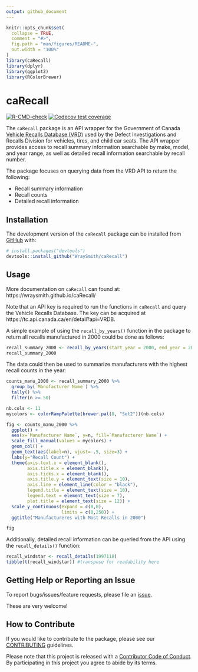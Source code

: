 ```yaml
---
output: github_document
---
```


<!-- README.md is generated from README.Rmd. Please edit that file -->

```r
knitr::opts_chunk$set(
  collapse = TRUE,
  comment = "#>",
  fig.path = "man/figures/README-",
  out.width = "100%"
)
library(caRecall)
library(dplyr)
library(ggplot2)
library(RColorBrewer)
```

# caRecall

<!-- badges: start -->
[![R-CMD-check](https://github.com/WraySmith/caRecall/workflows/R-CMD-check/badge.svg)](https://github.com/WraySmith/caRecall/actions)
[![Codecov test coverage](https://codecov.io/gh/WraySmith/caRecall/branch/main/graph/badge.svg)](https://codecov.io/gh/WraySmith/caRecall?branch=main)
<!-- badges: end -->

The `caRecall` package is an API wrapper for the Government of Canada [Vehicle Recalls Database (VRD)](https://tc.api.canada.ca/en/detail?api=VRDB) used by the Defect Investigations and Recalls Division for vehicles, tires, and child car seats. The API wrapper provides access to recall summary information searchable by make, model, and year range, as well as detailed recall information searchable by recall number.

The package focuses on querying data from the VRD API to return the following:

- Recall summary information
- Recall counts
- Detailed recall information

## Installation

The development version of the `caRecall` package can be installed from [GitHub](https://github.com/) with:

``` r
# install.packages("devtools")
devtools::install_github("WraySmith/caRecall")
```

## Usage
More documentation on `caRecall` can found at: https://wraysmith.github.io/caRecall/

Note that an API key is required to run the functions in `caRecall` and query the Vehicle Recalls Database. The key can be acquired at https://tc.api.canada.ca/en/detail?api=VRDB.

A simple example of using the `recall_by_years()` function in the package to return all recalls manufactured in 2000 could be done as follows:

```r
recall_summary_2000 <- recall_by_years(start_year = 2000, end_year = 2000, limit = 3000)
recall_summary_2000
```

The data could then be used to summarize manufacturers with the highest recall counts in the year:
```r
counts_manu_2000 <- recall_summary_2000 %>%
  group_by(`Manufacturer Name`) %>%
  tally() %>%
  filter(n >= 50)

nb.cols <- 11
mycolors <- colorRampPalette(brewer.pal(8, "Set2"))(nb.cols)

fig <- counts_manu_2000 %>% 
  ggplot() + 
  aes(x=`Manufacturer Name`, y=n, fill=`Manufacturer Name`) +
  scale_fill_manual(values = mycolors) +
  geom_col() +
  geom_text(aes(label=n), vjust=-.5, size=3) +
  labs(y="Recall Count") +
  theme(axis.text.x = element_blank(),
        axis.title.x = element_blank(),
        axis.ticks.x = element_blank(),
        axis.title.y = element_text(size = 10),
        axis.line = element_line(color = "black"),
        legend.title = element_text(size = 10),
        legend.text = element_text(size = 7),
        plot.title = element_text(size = 12)) +
  scale_y_continuous(expand = c(0,0),
                     limits = c(0,250)) +
  ggtitle("Manufactureres with Most Recalls in 2000")
```

```r
fig
```

Additionally, detailed recall information can be queried from the API using the `recall_details()` function:

```r
recall_windstar <- recall_details(1997118)
tibble(t(recall_windstar)) #transpose for readability here
```

## Getting Help or Reporting an Issue

To report bugs/issues/feature requests, please file an [issue](https://github.com/WraySmith/caRecall/issues).

These are very welcome!

## How to Contribute

If you would like to contribute to the package, please see our 
[CONTRIBUTING](https://github.com/WraySmith/caRecall/blob/main/CONTRIBUTING.md) guidelines.
  
Please note that this project is released with a [Contributor Code of Conduct](https://github.com/WraySmith/caRecall/blob/main/CODE_OF_CONDUCT.md). By participating in this project you agree to abide by its terms.
